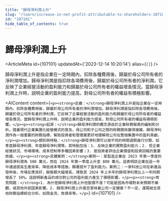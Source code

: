 ```yaml
---
title: "歸母淨利潤上升"
slug: "/learn/increase-in-net-profit-attributable-to-shareholders-107101"
id: "107101"
hide_table_of_contents: true
---
```



# 歸母淨利潤上升

<ArticleMeta id={107101} updatedAt={'2023-12-14 10:20:14'} alias={`[]`} />
<div className='border-solid border-b border-t-0 my-4 border-[var(--ifm-color-gray-300)]' />

歸母淨利潤上升是指企業在一定時期內，扣除各種費用後，歸屬於母公司所有者的淨利潤增加。歸母淨利潤是指扣除各項費用後，歸屬於母公司所有者的淨利潤，它反映了企業經營活動的盈利能力和歸屬於母公司所有者的權益增長情況。當歸母淨利潤上升時，説明企業的盈利能力提高，對母公司所有者的權益有積極影響。

<AIContent content={`<p><strong>定義：</strong>歸母淨利潤上升是指企業在一定時期內，扣除各種費用後，歸屬於母公司所有者的淨利潤增加。歸母淨利潤是指扣除各項費用後，歸屬於母公司所有者的淨利潤，它反映了企業經營活動的盈利能力和歸屬於母公司所有者的權益增長情況。當歸母淨利潤上升時，説明企業的盈利能力提高，對母公司所有者的權益有積極影響。</p><p><strong>起源：</strong>歸母淨利潤的概念源自於企業財務報表的編制和分析。隨着現代企業集團化經營模式的普及，母公司和子公司之間的財務關係變得複雜，歸母淨利潤作為一個重要的財務指標，幫助投資者和管理層更好地理解母公司在整個集團中的盈利貢獻。</p><p><strong>類別與特點：</strong>歸母淨利潤可以按不同的時間週期進行分類，如季度歸母淨利潤、年度歸母淨利潤等。其特點包括：1. 反映企業的實際盈利能力；2. 受企業經營狀況、市場環境、成本控制等多種因素影響；3. 是投資者評估企業價值和投資回報的重要依據。</p><p><strong>具體案例：</strong>案例一：某製造企業在 2023 年第一季度的歸母淨利潤為 500 萬元，而在 2024 年第一季度上升至 800 萬元。這表明該企業在這一年中通過提高生產效率、降低成本等措施，顯著提升了盈利能力。案例二：一家科技公司在新產品發佈後，市場反應良好，銷售額大幅增長，導致其 2024 年上半年的歸母淨利潤比上一年同期增長了 50%。這説明新產品的成功對公司的盈利能力產生了積極影響。</p><p><strong>常見問題：</strong>1. 為什麼歸母淨利潤上升但股價不漲？可能是因為市場對未來預期不樂觀，或其他外部因素影響。2. 歸母淨利潤上升是否意味着公司一定健康？不一定，還需結合其他財務指標綜合分析，如現金流、負債率等。</p>`} id={107101} />

